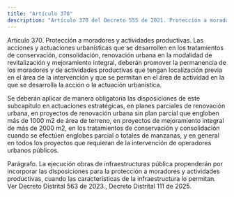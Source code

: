 ```yaml
---
title: "Artículo 370"
description: "Artículo 370 del Decreto 555 de 2021. Protección a moradores y actividades productivas."
---
```


Artículo 370. Protección a moradores y actividades productivas. Las acciones y actuaciones urbanísticas que se desarrollen en los tratamientos de conservación, consolidación, renovación urbana en la modalidad de revitalización y mejoramiento integral, deberán promover la permanencia de los moradores y de actividades productivas que tengan localización previa en el área de la intervención y que se permitan en el área de actividad en la que se desarrolla la acción o la actuación urbanística.
 
Se deberán aplicar de manera obligatoria las disposiciones de este subcapítulo en actuaciones estratégicas, en planes parciales de renovación urbana, en proyectos de renovación urbana sin plan parcial que engloben más de 1000 m2 de área de terreno, en proyectos de mejoramiento integral de más de 2000 m2, en los tratamientos de conservación y consolidación cuando se efectúen englobes parcial o totales de manzanas, y en general en todos los proyectos que requieran de la intervención de operadores urbanos públicos.
 
Parágrafo. La ejecución obras de infraestructuras pública propenderán por incorporar las disposiciones para la protección a moradores y actividades productivas, cuando las características de la infraestructura lo permitan.
Ver Decreto Distrital 563 de 2023., Decreto Distrital 111 de 2025.